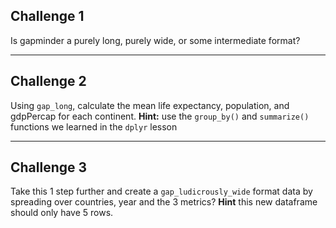 ## Challenge 1

Is gapminder a purely long, purely wide, or some intermediate format?

---

## Challenge 2

Using `gap_long`, calculate the mean life expectancy, population, and gdpPercap for each continent.
**Hint:** use the `group_by()` and `summarize()` functions we learned in the `dplyr` lesson

---

## Challenge 3

Take this 1 step further and create a `gap_ludicrously_wide` format data by spreading over countries, year and the 3 metrics?
**Hint** this new dataframe should only have 5 rows.




